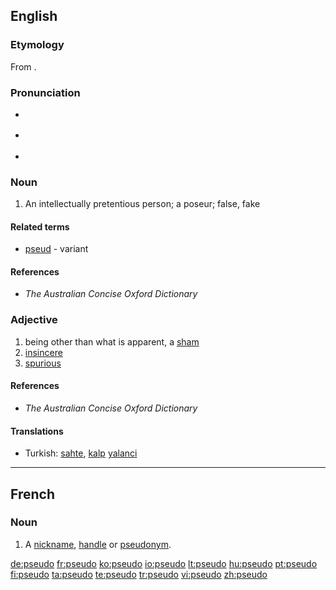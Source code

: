{{also|pseudo-}}
==English==

===Etymology===
From {{term|pseudo-}}.

===Pronunciation===
* {{a|RP}} {{IPA|/ˈsuːdəʊ/}}
* {{a|US}} {{IPA|/ˈsuːdoʊ/}}
* {{rhymes|uːdəʊ}}

===Noun===
{{en-noun}}

# An intellectually pretentious person; a poseur; false, fake

====Related terms====
* [[pseud]] - variant

====References====
* ''The Australian Concise Oxford Dictionary''

===Adjective===
{{en-adj|-}}

# being other than what is apparent, a [[sham]]
# [[insincere]]
# [[spurious]]

====References====
* ''The Australian Concise Oxford Dictionary''

====Translations====
* Turkish: [[sahte]], [[kalp]] [[yalanci]]

----

==French==

===Noun===
{{fr-noun|m}}

# {{mostly|Internet slang|lang=fr}} A [[nickname]], [[handle]] or [[pseudonym]].

[[de:pseudo]]
[[fr:pseudo]]
[[ko:pseudo]]
[[io:pseudo]]
[[lt:pseudo]]
[[hu:pseudo]]
[[pt:pseudo]]
[[fi:pseudo]]
[[ta:pseudo]]
[[te:pseudo]]
[[tr:pseudo]]
[[vi:pseudo]]
[[zh:pseudo]]